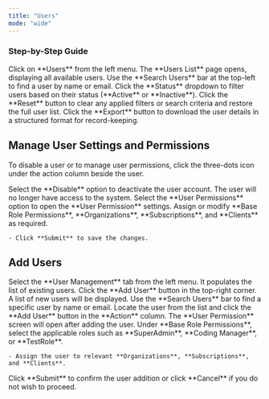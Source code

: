 ```yaml
---
title: "Users"
mode: "wide"
---
```


### Step-by-Step Guide

<Steps>
  <Step title="Navigate to the Users List Page">
    Click on **Users** from the left menu. The **Users List** page opens, displaying all available users.
  </Step>
  <Step title="Search for a User">
    Use the **Search Users** bar at the top-left to find a user by name or email.
  </Step>
  <Step title="Filter Users">
    Click the **Status** dropdown to filter users based on their status (**Active** or **Inactive**).
  </Step>
  <Step title="Reset Filters">
    Click the **Reset** button to clear any applied filters or search criteria and restore the full user list.
  </Step>
  <Step title="Export User Data">
    Click the **Export** button to download the user details in a structured format for record-keeping.
  </Step>
</Steps>

## Manage User Settings and Permissions

To disable a user or to manage user permissions, click the three-dots icon under the action column beside the user.

<Steps>
  <Step title="To Disable a User">
    Select the **Disable** option to deactivate the user account. The user will no longer have access to the system.
  </Step>
  <Step title="Manage User Permissions">
    Select the **User Permissions** option to open the **User Permission** settings. Assign or modify **Base Role Permissions**, **Organizations**, **Subscriptions**, and **Clients** as required.

    - Click **Submit** to save the changes.
  </Step>
</Steps>

## Add Users

<Steps>
  <Step title="Navigate to the Users List Page">
    Select the **User Management** tab from the left menu. It populates the list of existing users.
  </Step>
  <Step title="Open the Add User Screen">
    Click the **Add User** button in the top-right corner. A list of new users will be displayed.
  </Step>
  <Step title="Search and Select a User">
    Use the **Search Users** bar to find a specific user by name or email. Locate the user from the list and click the **Add User** button in the **Action** column.
  </Step>
  <Step title="Assign User Permissions">
    The **User Permission** screen will open after adding the user. Under **Base Role Permissions**, select the applicable roles such as **SuperAdmin**, **Coding Manager**, or **TestRole**.

    - Assign the user to relevant **Organizations**, **Subscriptions**, and **Clients**.
  </Step>
  <Step title="Save and Confirm">
    Click **Submit** to confirm the user addition or click **Cancel** if you do not wish to proceed.
  </Step>
</Steps>